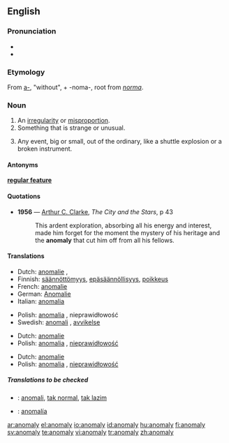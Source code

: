 ==English==

===Pronunciation===
* {{IPA|/əˈnɒm.ə.li/}}
* {{SAMPA|1=/@"nQm=@=li/}} <!--the 1= is needed due to the = signs in the argument-->

===Etymology===
From {{L.}} [[a-]], "without", + -noma-, root from ''[[norma]]''.

===Noun===
{{en-noun|anomal|ies}}

# An [[irregularity]] or [[misproportion]].
# Something that is strange or unusual.
# {{context|NASAspeak}} Any event, big or small, out of the ordinary, like a shuttle explosion or a broken instrument.

====Antonyms====
'''[[regular feature]]'''

====Quotations====
*'''1956''' — [[w:Arthur C. Clarke|Arthur C. Clarke]], ''The City and the Stars'', p 43
*: This ardent exploration, absorbing all his energy and interest, made him forget for the moment the mystery of his heritage and the '''anomaly''' that cut him off from all his fellows.

====Translations====
{{trans-top|an irregularity or inconsistency}}
*Dutch: [[anomalie#Dutch|anomalie]] {{f}}, {{t|nl|onregelmatigheid|f}}
*Finnish: [[säännöttömyys]], [[epäsäännöllisyys]], [[poikkeus]]
*French: [[anomalie#French|anomalie]] {{f}}
*German: [[Anomalie]] {{f}}
*Italian: [[anomalia#Italian|anomalia]] {{f}}
{{trans-mid}}
*Polish: [[anomalia]] {{f}}, nieprawidłowość {{f}}
*Swedish: [[anomali]] {{c}}, [[avvikelse]] {{c}}
{{trans-bottom}}

{{trans-top|something that is strange or unusual}}
*Dutch: [[anomalie#Dutch|anomalie]] {{f}}
*Polish: [[anomalia]] {{f}}, [[nieprawidłowość]] {{f}}
{{trans-mid}}
{{trans-bottom}}

{{trans-top|any event, big or small, out of the ordinary}}
*Dutch: [[anomalie#Dutch|anomalie]] {{f}}
*Polish: [[anomalia]] {{f}}, [[nieprawidłowość]] {{f}}
{{trans-mid}}
{{trans-bottom}}

=====Translations to be checked=====
{{checktrans}}
{{top}}
*{{ttbc|Indonesian}}: [[anomali]], [[tak normal]], [[tak lazim]]
{{mid}}
*{{ttbc|Spanish}}: [[anomalía]]
{{bottom}}

[[ar:anomaly]]
[[el:anomaly]]
[[io:anomaly]]
[[id:anomaly]]
[[hu:anomaly]]
[[fi:anomaly]]
[[sv:anomaly]]
[[te:anomaly]]
[[vi:anomaly]]
[[tr:anomaly]]
[[zh:anomaly]]